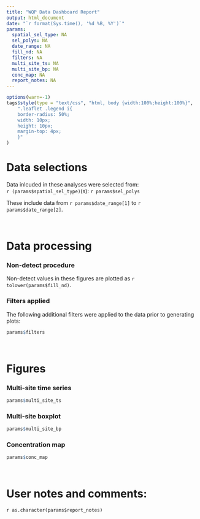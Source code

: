 ```yaml
---
title: "WQP Data Dashboard Report"
output: html_document
date: "`r format(Sys.time(), '%d %B, %Y')`"
params:
  spatial_sel_type: NA
  sel_polys: NA
  date_range: NA
  fill_nd: NA
  filters: NA
  multi_site_ts: NA
  multi_site_bp: NA
  conc_map: NA
  report_notes: NA
---
```



<style type="text/css">
.main-container {
  max-width: 1800px;
  margin-left: auto;
  margin-right: auto;
}
</style>

```r
options(warn=-1)
tags$style(type = "text/css", "html, body {width:100%;height:100%}",
	".leaflet .legend i{
	border-radius: 50%;
	width: 10px;
	height: 10px;
	margin-top: 4px;
	}"
)
```


# Data selections
Data inlcuded in these analyses were selected from:  
`r (params$spatial_sel_type)`(s):  `r params$sel_polys`  
  
These include data from `r params$date_range[1]` to `r params$date_range[2]`.  

<br>

# Data processing
### Non-detect procedure
Non-detect values in these figures are plotted as `r tolower(params$fill_nd)`.

### Filters applied
The following additional filters were applied to the data prior to generating plots:
```r
params$filters
```

<br>

# Figures
### Multi-site time series
```r
params$multi_site_ts
```

### Multi-site boxplot
```r
params$multi_site_bp
```

### Concentration map
```r
params$conc_map
```

<br>

# User notes and comments:

`r as.character(params$report_notes)`

<br>
<br>
<br>
<br>
<br>
<br>
<br>

